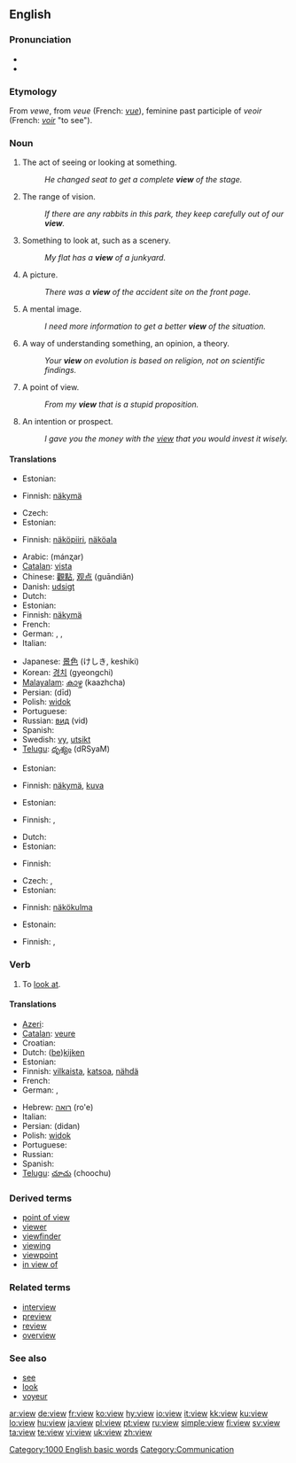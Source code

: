 ==English==
{{wikipedia|dab=view (disambiguation)|view}}
{{rank|late|bed|living|531|view|although|knowledge|hath}}

===Pronunciation===
* {{IPA|/vjuː/}}
* {{audio|en-us-view.ogg|Audio (US)}}

===Etymology===
From {{AF.}} ''vewe'', from {{OF.}} ''veue'' (French: ''[[vue]]''), feminine past participle of ''veoir'' (French: ''[[voir]]'' "to see").

===Noun===
{{en-noun}}

# The act of seeing or looking at something.
#: ''He changed seat to get a complete '''view''' of the stage.''
# The range of vision.
#: ''If there are any rabbits in this park, they keep carefully out of our '''view'''.''
# Something to look at, such as a scenery.
#: ''My flat has a '''view''' of a junkyard.''
# A picture.
#: ''There was a '''view''' of the accident site on the front page.''
# A mental image.
#: ''I need more information to get a better '''view''' of the situation.''
# A way of understanding something, an opinion, a theory.
#: ''Your '''view''' on evolution is based on religion, not on scientific findings.''
# A point of view.
#: ''From my '''view''' that is a stupid proposition.''
# An intention or prospect.
#: ''I gave you the money with the [[view]] that you would invest it wisely.''

====Translations====
{{trans-top|seeing}}
* Estonian: {{t|et|vaade}}
{{trans-mid}}
* Finnish: [[näkymä]]
{{trans-bottom}}

{{trans-top|range of vision}}
* Czech: {{t-|cs|dohled|m}}
* Estonian: {{t|et|vaateväli}}
{{trans-mid}}
* Finnish: [[näköpiiri]], [[näköala]]
{{trans-bottom}}

{{trans-top|something to look at}}
* Arabic: {{Arab|[[منظر]]}} (mánʐar)
* [[Catalan]]: [[vista]] {{f}}
* Chinese: [[觀點]], [[观点]] (guāndiǎn)
* Danish: [[udsigt#Danish|udsigt]]
* Dutch: {{t+|nl|zicht}}
* Estonian: {{t-|et|vaade}}
* Finnish: [[näkymä]]
* French: {{t+|fr|vue|f}}
* German: {{t+|de|Anblick}}, {{t+|de|Sicht|f}}, {{t+|de|Ansicht|f}}
* Italian: {{t+|it|veduta|f}}
{{trans-mid}}
* Japanese: [[景色]] (けしき, keshiki)
* Korean: [[경치]] (gyeongchi)
* [[Malayalam]]: [[കാഴ്ച]] (kaazhcha)
* Persian: {{fa-Arab|[[دید]]}} (dīd)
* Polish: [[widok]] {{m}}
* Portuguese: {{t+|pt|vista|f}}
* Russian: [[вид]] (vid) {{m}}
* Spanish: {{t-|es|vista|f}}
* Swedish: [[vy]], [[utsikt]]
* [[Telugu]]: [[దృశ్యం]] (dRSyaM)
{{trans-bottom}}

{{trans-top|picture}}
* Estonian: {{t|et|kujutis}}
{{trans-mid}}
* Finnish: [[näkymä]], [[kuva]]
{{trans-bottom}}

{{trans-top|mental image}}
* Estonian: {{t|et|ettekujutus}}
{{trans-mid}}
* Finnish: {{t+|fi|kuva}}, {{t+|fi|käsitys}}
{{trans-bottom}}

{{trans-top|way of understanding}}
* Dutch: {{t-|nl|opvatting}}
* Estonian: {{t|et|arusaam}}
{{trans-mid}}
* Finnish: {{t+|fi|näkemys}}
{{trans-bottom}}

{{trans-top|point of view}}
* Czech: {{t+|cs|pohled|m}}, {{t+|cs|názor|m}}
* Estonian: {{t|et|seisukoht}}
{{trans-mid}}
* Finnish: [[näkökulma]]
{{trans-bottom}}

{{trans-top|intention}}
* Estonain: {{t|et|oletus}}
{{trans-mid}}
* Finnish: {{t-|fi|oletus}}, {{t+|fi|tarkoitus}}
{{trans-bottom}}

===Verb===
{{en-verb}}

# {{transitive}} To [[look at]].

====Translations====
{{trans-top|to look at}}
* [[Azeri]]: {{t|az|görüş|xs=Azeri}}
* [[Catalan]]: [[veure]]
* Croatian: {{t+|hr|vidjeti}}
* Dutch: ([[bekijken|be]])[[kijken]]
* Estonian: {{t|et|vaatlema}}
* Finnish: [[vilkaista]], [[katsoa]], [[nähdä]]
* French: {{t+|fr|regarder}}
* German: {{t+|de|sehen}}, {{t+|de|anschauen}}
{{trans-mid}}
* Hebrew: [[רואה]] (ro'e)
* Italian: {{t+|it|guardare}}
* Persian: {{fa-Arab|[[دیدن]]}} (didan)
* Polish: [[widok]]
* Portuguese: {{t+|pt|ver}}
* Russian: {{t+|ru|видеть|sc=Cyrl}}
* Spanish: {{t+|es|ver}}
* [[Telugu]]: [[చూచు]] (choochu)
{{trans-bottom}}

===Derived terms===
* [[point of view]]
* [[viewer]]
* [[viewfinder]]
* [[viewing]]<!--noun, as in "a viewing of a property"-->
* [[viewpoint]]
* [[in view of]]

===Related terms===
* [[interview]]
* [[preview]]
* [[review]]
* [[overview]]

===See also===
* [[see]]
* [[look]]
* [[voyeur]]

[[Category:1000 English basic words]]
[[Category:Communication]]

[[ar:view]]
[[de:view]]
[[fr:view]]
[[ko:view]]
[[hy:view]]
[[io:view]]
[[it:view]]
[[kk:view]]
[[ku:view]]
[[lo:view]]
[[hu:view]]
[[ja:view]]
[[pl:view]]
[[pt:view]]
[[ru:view]]
[[simple:view]]
[[fi:view]]
[[sv:view]]
[[ta:view]]
[[te:view]]
[[vi:view]]
[[uk:view]]
[[zh:view]]